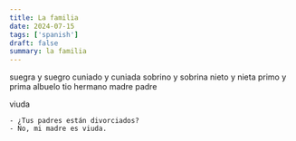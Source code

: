 ```yaml
---
title: La familia
date: 2024-07-15
tags: ['spanish']
draft: false
summary: la familia
---
```


suegra y suegro
cuniado y cuniada
sobrino y sobrina
nieto y nieta
primo y prima
albuelo
tio
hermano
madre
padre

viuda

```
- ¿Tus padres están divorciados?
- No, mi madre es viuda.
```
